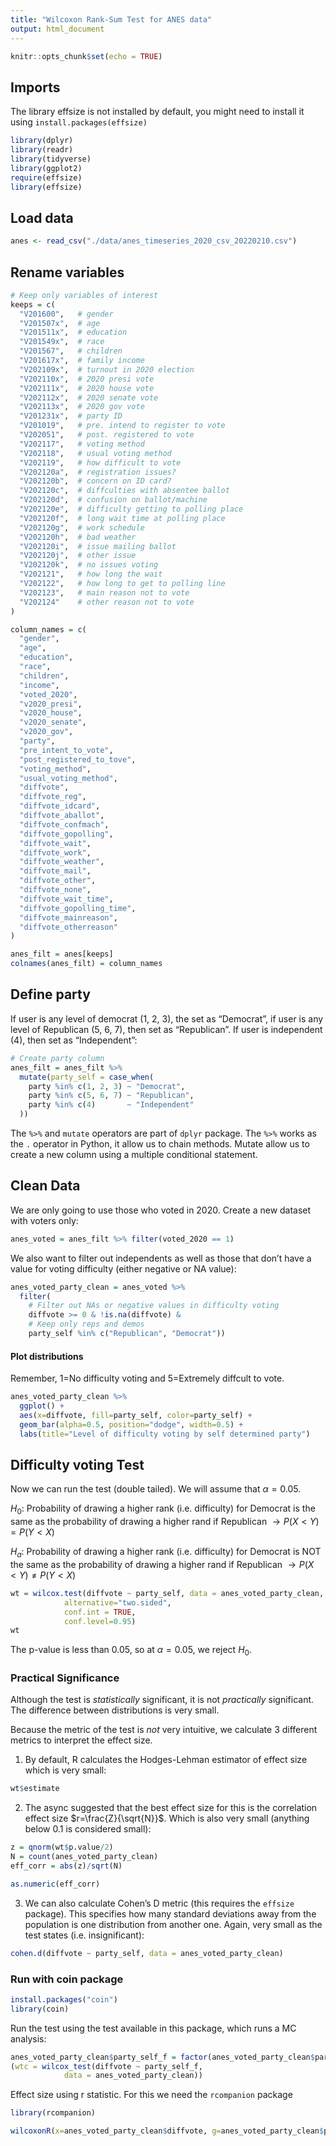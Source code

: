 ```yaml
---
title: "Wilcoxon Rank-Sum Test for ANES data"
output: html_document
---
```


```r
knitr::opts_chunk$set(echo = TRUE)
```

## Imports
The library effsize is not installed by default, you might need to install it using `install.packages(effsize)`
```r
library(dplyr)
library(readr)
library(tidyverse)
library(ggplot2)
require(effsize)
library(effsize)
```

## Load data
```r
anes <- read_csv("./data/anes_timeseries_2020_csv_20220210.csv")
```

## Rename variables
```r
# Keep only variables of interest
keeps = c(
  "V201600",   # gender
  "V201507x",  # age
  "V201511x",  # education
  "V201549x",  # race
  "V201567",   # children
  "V201617x",  # family income
  "V202109x",  # turnout in 2020 election
  "V202110x",  # 2020 presi vote
  "V202111x",  # 2020 house vote
  "V202112x",  # 2020 senate vote
  "V202113x",  # 2020 gov vote
  "V201231x",  # party ID
  "V201019",   # pre. intend to register to vote
  "V202051",   # post. registered to vote
  "V202117",   # voting method
  "V202118",   # usual voting method
  "V202119",   # how difficult to vote
  "V202120a",  # registration issues?
  "V202120b",  # concern on ID card?
  "V202120c",  # diffculties with absentee ballot
  "V202120d",  # confusion on ballot/machine
  "V202120e",  # difficulty getting to polling place
  "V202120f",  # long wait time at polling place
  "V202120g",  # work schedule
  "V202120h",  # bad weather
  "V202120i",  # issue mailing ballot
  "V202120j",  # other issue
  "V202120k",  # no issues voting
  "V202121",   # how long the wait
  "V202122",   # how long to get to polling line
  "V202123",   # main reason not to vote
  "V202124"    # other reason not to vote
)

column_names = c(
  "gender",
  "age",
  "education",
  "race",
  "children",
  "income",
  "voted_2020",
  "v2020_presi",
  "v2020_house",
  "v2020_senate",
  "v2020_gov",
  "party",
  "pre_intent_to_vote",
  "post_registered_to_tove",
  "voting_method",
  "usual_voting_method",
  "diffvote",
  "diffvote_reg",
  "diffvote_idcard",
  "diffvote_aballot",
  "diffvote_confmach",
  "diffvote_gopolling",
  "diffvote_wait",
  "diffvote_work",
  "diffvote_weather",
  "diffvote_mail",
  "diffvote_other",
  "diffvote_none",
  "diffvote_wait_time",
  "diffvote_gopolling_time",
  "diffvote_mainreason",
  "diffvote_otherreason"
)

anes_filt = anes[keeps]
colnames(anes_filt) = column_names
```


## Define party
If user is any level of democrat (1, 2, 3), the set as "Democrat", if user is any level of Republican (5, 6, 7), then set as "Republican". If user is independent (4), then set as "Independent":

```r
# Create party column
anes_filt = anes_filt %>%
  mutate(party_self = case_when(
    party %in% c(1, 2, 3) ~ "Democrat",
    party %in% c(5, 6, 7) ~ "Republican",
    party %in% c(4)       ~ "Independent"
  ))
```

The `%>%` and `mutate` operators are part of `dplyr` package. The `%>%` works as the `.` operator in Python, it allow us to chain methods. Mutate allow us to create a new column using a multiple conditional statement.


## Clean Data
We are only going to use those who voted in 2020. Create a new dataset with voters only: 
```r
anes_voted = anes_filt %>% filter(voted_2020 == 1)
```

We also want to filter out independents as well as those that don't have a value for voting difficulty (either negative or NA value):
```r
anes_voted_party_clean = anes_voted %>% 
  filter(
    # Filter out NAs or negative values in difficulty voting
    diffvote >= 0 & !is.na(diffvote) &
    # Keep only reps and demos
    party_self %in% c("Republican", "Democrat"))
```


#### Plot distributions

Remember, 1=No difficulty voting and 5=Extremely diffcult to vote.
```r
anes_voted_party_clean %>% 
  ggplot() +
  aes(x=diffvote, fill=party_self, color=party_self) +
  geom_bar(alpha=0.5, position="dodge", width=0.5) +
  labs(title="Level of difficulty voting by self determined party")
```

## Difficulty voting Test

Now we can run the test (double tailed). We will assume that $\alpha=0.05$.

$H_0$: Probability of drawing a higher rank (i.e. difficulty) for Democrat is the same as the probability of drawing a higher rand if Republican $\rightarrow P(X<Y) = P(Y<X)$

$H_a$: Probability of drawing a higher rank (i.e. difficulty) for Democrat is NOT the same as the probability of drawing a higher rand if Republican $\rightarrow P(X<Y) \neq P(Y<X)$

```r
wt = wilcox.test(diffvote ~ party_self, data = anes_voted_party_clean,
            alternative="two.sided",
            conf.int = TRUE,
            conf.level=0.95)
wt
```

The p-value is less than 0.05, so at $\alpha=0.05$, we reject $H_0$.

### Practical Significance

Although the test is _statistically_ significant, it is not _practically_ significant. The difference between distributions is very small.

Because the metric of the test is _not_ very intuitive, we calculate 3 different metrics to interpret the effect size.

1) By default, R calculates the Hodges-Lehman estimator of effect size which is very small:

```r
wt$estimate
```

2) The async suggested that the best effect size for this is the correlation effect size $r=\frac{Z}{\sqrt{N}}$. Which is also very small (anything below 0.1 is considered small):

```r
z = qnorm(wt$p.value/2)
N = count(anes_voted_party_clean)
eff_corr = abs(z)/sqrt(N)

as.numeric(eff_corr)
```


3) We can also calculate Cohen's D metric (this requires the `effsize` package). This specifies how many standard deviations away from the population is one distribution from another one. Again, very small as the test states (i.e. insignificant):

```r
cohen.d(diffvote ~ party_self, data = anes_voted_party_clean)
```


### Run with coin package

```r
install.packages("coin")
library(coin)
```

Run the test using the test available in this package, which runs a MC analysis:

```r
anes_voted_party_clean$party_self_f = factor(anes_voted_party_clean$party_self) 
(wtc = wilcox_test(diffvote ~ party_self_f, 
            data = anes_voted_party_clean))
```


Effect size using r statistic. For this we need the `rcompanion` package

```r
library(rcompanion)
```

```r
wilcoxonR(x=anes_voted_party_clean$diffvote, g=anes_voted_party_clean$party_self_f)
```







